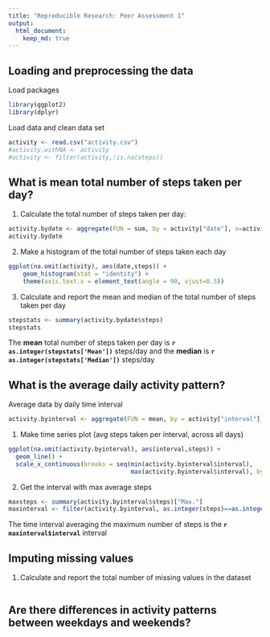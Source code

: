 ```yaml
---
title: "Reproducible Research: Peer Assessment 1"
output: 
  html_document:
    keep_md: true
---
```



## Loading and preprocessing the data

Load packages
```r

library(ggplot2)
library(dplyr)

```

Load data and clean data set
```r

activity <- read.csv("activity.csv")
#activity.withNA <- activity
#activity <- filter(activity,!is.na(steps))

```


## What is mean total number of steps taken per day?

1. Calculate the total number of steps taken per day:
```r

activity.bydate <- aggregate(FUN = sum, by = activity["date"], x=activity["steps"])
activity.bydate


```


2. Make a histogram of the total number of steps taken each day
```r

ggplot(na.omit(activity), aes(date,steps)) +
    geom_histogram(stat = "identity") +
    theme(axis.text.x = element_text(angle = 90, vjust=0.5))

```

3. Calculate and report the mean and median of the total number of steps taken per day
```r

stepstats <- summary(activity.bydate$steps)
stepstats

```

The **mean** total number of steps taken per day is **`r as.integer(stepstats['Mean'])`** steps/day and the **median** is **`r as.integer(stepstats['Median'])`** steps/day


## What is the average daily activity pattern?

Average data by daily time interval
```r

activity.byinterval <- aggregate(FUN = mean, by = activity["interval"], x=activity["steps"], na.rm=TRUE)

```

1. Make time series plot (avg steps taken per interval, across all days)
```r

ggplot(na.omit(activity.byinterval), aes(interval,steps)) + 
  geom_line() + 
  scale_x_continuous(breaks = seq(min(activity.byinterval$interval), 
                                  max(activity.byinterval$interval), by = 200))

```

2. Get the interval with max average steps
```r

maxsteps <- summary(activity.byinterval$steps)["Max."]
maxinterval <- filter(activity.byinterval, as.integer(steps)==as.integer(maxsteps))

```

The time interval averaging the maximum number of steps is the **`r maxinterval$interval`** interval


## Imputing missing values

1. Calculate and report the total number of missing values in the dataset
```r



```

## Are there differences in activity patterns between weekdays and weekends?
